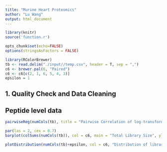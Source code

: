 ```yaml
---
title: "Murine Heart Proteomics"
author: "Lu Wang"
output: html_document
---
```

```r
library(knitr)
source('function.r')

opts_chunk$set(echo=FALSE)
options(stringsAsFactors = FALSE)
```  

```r
library(RColorBrewer)
tb <- read.delim("./input//temp.csv", header = T, sep = ",")
c6 <- brewer.pal(6, "Paired")
c6 <- c6[c(2, 1, 6, 5, 4, 3)]
epsilon = 1
```

## 1. Quality Check and Data Cleaning

## Peptide level data


```r
pairwiseReg(numCols(tb), title = "Pairwise Correlation of log-transformed Data")
```

```r
par(las = 2, cex = 0.7)
barplot(colSums(numCols(tb)), col = c6, main = "Total Library Size", ylab = "Total Intensity")

plotDistribution(numCols(tb)+epsilon, col = c6, "Distribution of libraries")
```